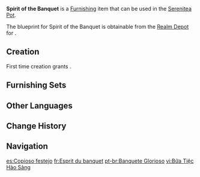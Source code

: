 {{Furnishing Infobox
|id             = 361320
|image          = Item Spirit of the Banquet.png
|category       = Large Furnishing
|subcategory    = Table
|quality        = 3
|adeptal_energy = 60
|load           = 85
|reduced_load   = 64
|description    = A long rectangular table often seen in the restaurants, taverns, and cafes of [[Sumeru City]]. The spacious tabletop made from sturdy [[Karmaphala Wood]] can accommodate a large group of patrons, and is a great choice for dining out with friends. Even after plates of barbecued meat, bowls of food, flagons of alcohol, and large cups of beverages have all been placed on the table, there is still plenty of space left for guests to converse, gesture, and laugh.
|mention        = 
|blueprint      = Realm Depot
|source1        = 
}}
'''Spirit of the Banquet''' is a [[Furnishing]] item that can be used in the [[Serenitea Pot]].

The blueprint for Spirit of the Banquet is obtainable from the [[Realm Depot]] for {{Item|Realm Currency|24|x=160}}.

==Creation==
First time creation grants {{Item|Trust|24|x=60}}.
{{Recipe
|type = Creation
|time = 14h
|Karmaphala Wood = 12
|sort = Karmaphala Wood
}}

==Furnishing Sets==
{{Craft Usage|type=Furnishing Set}}

==Other Languages==
{{Other Languages
|default_hidden = 1
|en      = Spirit of the Banquet
|zhs     = 「大快朵颐的豪情」
|zhs_rm  = "Dàkuài Duǒyí de Háoqíng"
|zht     = 「大快朵頤的豪情」
|zht_rm  = "Dàkuài Duǒyí de Háoqíng"
|ja      = 「頬張る豪快さ」
|ja_rm   = "Hoobaru Goukaisa"
|ko      = 「호방한 연회」
|es      = Copioso festejo
|fr      = Esprit du banquet
|ru      = Дух праздника
|th      = "เคี้ยวแก้มตุ่ยอย่างภาคภูมิ"
|th_rm   = 
|vi      = Bữa Tiệc Hào Sảng
|de      = „Ein Festmahl nach Herzenslust“
|id      = Semangat Bunga Mekar
|pt      = Banquete Glorioso
|tr      = Ziyafet Ruhu
|it      = Spirito del banchetto
}}

==Change History==
{{Change History|3.2}}

==Navigation==
{{Furnishing Navbox|interior}}

[[es:Copioso festejo]]
[[fr:Esprit du banquet]]
[[pt-br:Banquete Glorioso]]
[[vi:Bữa Tiệc Hào Sảng]]